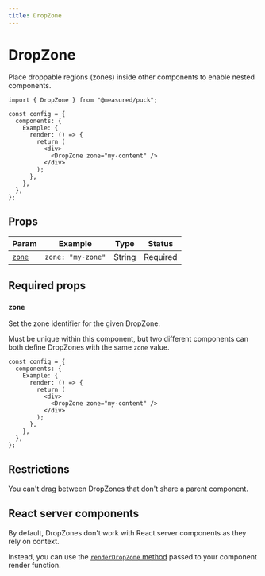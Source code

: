 ```yaml
---
title: DropZone
---
```


# DropZone

Place droppable regions (zones) inside other components to enable nested components.

```tsx {1,9} copy
import { DropZone } from "@measured/puck";

const config = {
  components: {
    Example: {
      render: () => {
        return (
          <div>
            <DropZone zone="my-content" />
          </div>
        );
      },
    },
  },
};
```

## Props

| Param           | Example           | Type   | Status   |
| --------------- | ----------------- | ------ | -------- |
| [`zone`](#zone) | `zone: "my-zone"` | String | Required |

## Required props

### `zone`

Set the zone identifier for the given DropZone.

Must be unique within this component, but two different components can both define DropZones with the same `zone` value.

```tsx /zone="my-content"/ copy
const config = {
  components: {
    Example: {
      render: () => {
        return (
          <div>
            <DropZone zone="my-content" />
          </div>
        );
      },
    },
  },
};
```

## Restrictions

You can't drag between DropZones that don't share a parent component.

## React server components

By default, DropZones don't work with React server components as they rely on context.

Instead, you can use the [`renderDropZone` method](/docs/api-reference/component-config#propspuckrenderdropzone) passed to your component render function.
